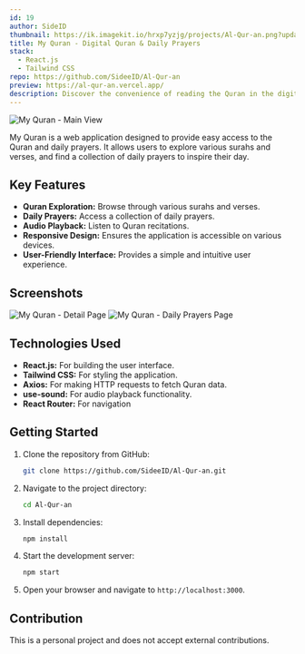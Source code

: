 ```yaml
---
id: 19
author: SideID
thumbnail: https://ik.imagekit.io/hrxp7yzjg/projects/Al-Qur-an.png?updatedAt=1742442496473
title: My Quran - Digital Quran & Daily Prayers
stack:
  - React.js
  - Tailwind CSS
repo: https://github.com/SideeID/Al-Qur-an
preview: https://al-qur-an.vercel.app/
description: Discover the convenience of reading the Quran in the digital age. Explore various surahs and verses easily, and find a collection of daily prayers to inspire your day.
---
```


<img
  src='https://ik.imagekit.io/hrxp7yzjg/projects/Al-Qur-an.png?updatedAt=1742442496473'
  alt='My Quran - Main View'
  fetchPriority='high'
/>

My Quran is a web application designed to provide easy access to the Quran and daily prayers. It allows users to explore various surahs and verses, and find a collection of daily prayers to inspire their day.

## Key Features

- **Quran Exploration:** Browse through various surahs and verses.
- **Daily Prayers:** Access a collection of daily prayers.
- **Audio Playback:** Listen to Quran recitations.
- **Responsive Design:** Ensures the application is accessible on various devices.
- **User-Friendly Interface:** Provides a simple and intuitive user experience.

## Screenshots

<img
  src='https://ik.imagekit.io/hrxp7yzjg/projects/Al-Qur-an-detailpage.png?updatedAt=1742442496705'
  alt='My Quran - Detail Page'
/>
<img
  src='https://ik.imagekit.io/hrxp7yzjg/projects/Al-Qur-an-pagedoa.png?updatedAt=1742442495957'
  alt='My Quran - Daily Prayers Page'
/>

## Technologies Used

- **React.js:** For building the user interface.
- **Tailwind CSS:** For styling the application.
- **Axios:** For making HTTP requests to fetch Quran data.
- **use-sound:** For audio playback functionality.
- **React Router:** For navigation

## Getting Started

1.  Clone the repository from GitHub:

    ```bash
    git clone https://github.com/SideeID/Al-Qur-an.git
    ```

2.  Navigate to the project directory:

    ```bash
    cd Al-Qur-an
    ```

3.  Install dependencies:

    ```bash
    npm install
    ```

4.  Start the development server:

    ```bash
    npm start
    ```

5.  Open your browser and navigate to `http://localhost:3000`.

## Contribution

This is a personal project and does not accept external contributions.
